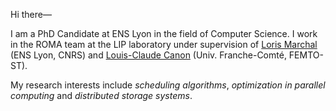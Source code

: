 Hi there—

I am a PhD Candidate at ENS Lyon in the field of Computer Science. I work in the ROMA team at the
LIP laboratory under supervision of [Loris Marchal](http://perso.ens-lyon.fr/loris.marchal/) (ENS
Lyon, CNRS) and [Louis-Claude Canon](http://lccanon.free.fr/) (Univ. Franche-Comté, FEMTO-ST).

My research interests include _scheduling algorithms_, _optimization in parallel computing_ and
_distributed storage systems_.
